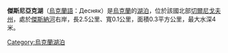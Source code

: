 '''傑斯尼亞克湖'''（[[烏克蘭語|烏克蘭語]]：Десняк）是[[烏克蘭|烏克蘭]]的[[湖泊|湖泊]]，位於該國北部[[切爾尼戈夫州|切爾尼戈夫州]]，處於[[傑斯納河|傑斯納河]]右岸，長2.5公里、寬0.1公里，面積0.3平方公里，最大水深4米。

{{Ukraine-geo-stub}}
[[Category:烏克蘭湖泊|Category:烏克蘭湖泊]]